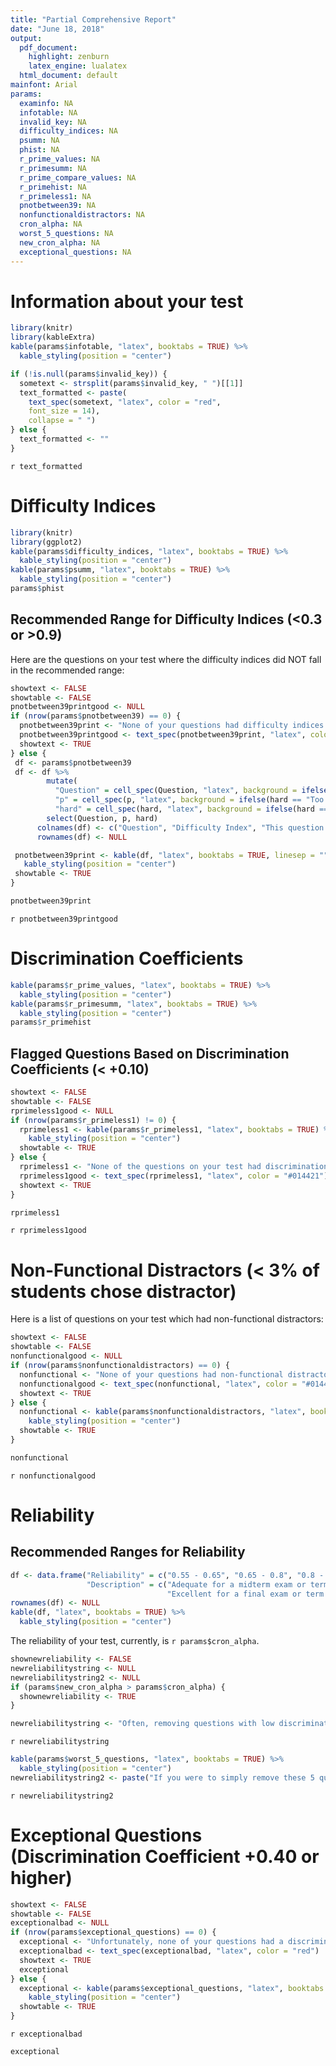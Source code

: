 ---
title: "Partial Comprehensive Report"
date: "June 18, 2018"
output:
  pdf_document:
    highlight: zenburn
    latex_engine: lualatex
  html_document: default
mainfont: Arial
params: 
  examinfo: NA
  infotable: NA 
  invalid_key: NA
  difficulty_indices: NA 
  psumm: NA
  phist: NA
  r_prime_values: NA
  r_primesumm: NA 
  r_prime_compare_values: NA 
  r_primehist: NA 
  r_primeless1: NA
  pnotbetween39: NA 
  nonfunctionaldistractors: NA 
  cron_alpha: NA 
  worst_5_questions: NA
  new_cron_alpha: NA 
  exceptional_questions: NA
---

# Information about your test

```{r, echo = FALSE, message = FALSE, warning = FALSE}
library(knitr)
library(kableExtra)
kable(params$infotable, "latex", booktabs = TRUE) %>%
  kable_styling(position = "center")
```


```{r, echo = FALSE}
if (!is.null(params$invalid_key)) {
  sometext <- strsplit(params$invalid_key, " ")[[1]]
  text_formatted <- paste(
    text_spec(sometext, "latex", color = "red",
    font_size = 14),
    collapse = " ")
} else {
  text_formatted <- ""
}
```

`r text_formatted`

# Difficulty Indices

```{r, echo = FALSE, message = FALSE, warning = FALSE}
library(knitr)
library(ggplot2)
kable(params$difficulty_indices, "latex", booktabs = TRUE) %>%
  kable_styling(position = "center")
kable(params$psumm, "latex", booktabs = TRUE) %>%
  kable_styling(position = "center")
params$phist
```

## Recommended Range for Difficulty Indices (<0.3 or >0.9)
 
Here are the questions on your test where the difficulty indices did NOT fall in the recommended range: 

```{r pnotbetween39, echo = FALSE, message = FALSE, warning = FALSE}
showtext <- FALSE
showtable <- FALSE
pnotbetween39printgood <- NULL
if (nrow(params$pnotbetween39) == 0) {
  pnotbetween39print <- "None of your questions had difficulty indices that fell outside of the recommended range! Great work."
  pnotbetween39printgood <- text_spec(pnotbetween39print, "latex", color = "#014421")
  showtext <- TRUE
} else {
 df <- params$pnotbetween39
 df <- df %>% 
        mutate(
          "Question" = cell_spec(Question, "latex", background = ifelse(hard == "Too Easy", "#9CE08B", "#E09C8B")),
          "p" = cell_spec(p, "latex", background = ifelse(hard == "Too Easy", "#9CE08B", "#E09C8B")),
          "hard" = cell_spec(hard, "latex", background = ifelse(hard == "Too Easy", "#9CE08B", "#E09C8B"))) %>%
        select(Question, p, hard)
      colnames(df) <- c("Question", "Difficulty Index", "This question was...")
      rownames(df) <- NULL

 pnotbetween39print <- kable(df, "latex", booktabs = TRUE, linesep = "", escape = FALSE) %>%
   kable_styling(position = "center")
 showtable <- TRUE
}
```

```{r, echo = FALSE, message = FALSE, warning = FALSE, results = "asis", eval = showtable}
pnotbetween39print
```

`r pnotbetween39printgood`

# Discrimination Coefficients 

```{r, echo = FALSE, message = FALSE, warning = FALSE}
kable(params$r_prime_values, "latex", booktabs = TRUE) %>%
  kable_styling(position = "center")
kable(params$r_primesumm, "latex", booktabs = TRUE) %>%
  kable_styling(position = "center")
params$r_primehist
```

## Flagged Questions Based on Discrimination Coefficients (< +0.10)

```{r rprimeless1, echo = FALSE, message = FALSE, warning = FALSE}
showtext <- FALSE
showtable <- FALSE
rprimeless1good <- NULL 
if (nrow(params$r_primeless1) != 0) {
  rprimeless1 <- kable(params$r_primeless1, "latex", booktabs = TRUE) %>%
    kable_styling(position = "center")
  showtable <- TRUE 
} else {
  rprimeless1 <- "None of the questions on your test had discrimination coefficients lower than +0.10. Great work!"
  rprimeless1good <- text_spec(rprimeless1, "latex", color = "#014421")
  showtext <- TRUE 
}
```

```{r, echo = FALSE, message = FALSE, warning = FALSE, results = "asis", eval = showtable}
rprimeless1
```

`r rprimeless1good` 

# Non-Functional Distractors (< 3% of students chose distractor)

Here is a list of questions on your test which had non-functional distractors: 

```{r nonfunctional, echo = FALSE, message = FALSE, warning = FALSE}
showtext <- FALSE
showtable <- FALSE
nonfunctionalgood <- NULL 
if (nrow(params$nonfunctionaldistractors) == 0) {
  nonfunctional <- "None of your questions had non-functional distractors. Great work!"
  nonfunctionalgood <- text_spec(nonfunctional, "latex", color = "#014421")
  showtext <- TRUE
} else {
  nonfunctional <- kable(params$nonfunctionaldistractors, "latex", booktabs = TRUE) %>%
    kable_styling(position = "center")
  showtable <- TRUE
}
```

```{r, echo = FALSE, message = FALSE, warning = FALSE, results = "asis", eval = showtable}
nonfunctional
```

`r nonfunctionalgood` 

# Reliability 

## Recommended Ranges for Reliability 

```{r, echo = FALSE, message = FALSE, warning = FALSE }
df <- data.frame("Reliability" = c("0.55 - 0.65", "0.65 - 0.8", "0.8 - 0.9", "0.9 - 1.0"), 
                 "Description" = c("Adequate for a midterm exam or term test/quiz", "Adequate for a final exam",
                                   "Excellent for a final exam or term test/quiz", "Standardized test level exam"))
rownames(df) <- NULL
kable(df, "latex", booktabs = TRUE) %>%
  kable_styling(position = "center")
```

The reliability of your test, currently, is `r params$cron_alpha`. 

```{r, echo = FALSE, message = FALSE, warning = FALSE}
shownewreliability <- FALSE
newreliabilitystring <- NULL
newreliabilitystring2 <- NULL
if (params$new_cron_alpha > params$cron_alpha) {
  shownewreliability <- TRUE
} 
```

```{r, echo = FALSE, message = FALSE, warning = FALSE, eval = shownewreliability}
newreliabilitystring <- "Often, removing questions with low discrimination coefficients from your test can greatly improve the reliability of your test. Here are the 5 questions on your test with the lowest discrimination coefficients:"
```

`r newreliabilitystring`

```{r, echo = FALSE, message = FALSE, warning = FALSE, eval = shownewreliability}
kable(params$worst_5_questions, "latex", booktabs = TRUE) %>%
  kable_styling(position = "center")
newreliabilitystring2 <- paste("If you were to simply remove these 5 questions from your test altogether, the reliability of your test would have been ", params$new_cron_alpha, ".", sep = "")
```

`r newreliabilitystring2` 

# Exceptional Questions (Discrimination Coefficient +0.40 or higher)

```{r, echo = FALSE, message = FALSE, warning = FALSE}
showtext <- FALSE
showtable <- FALSE
exceptionalbad <- NULL 
if (nrow(params$exceptional_questions) == 0) {
  exceptional <- "Unfortunately, none of your questions had a discrimination coefficient of +0.40 or higher. Try rewording some of your questions in future iterations of your test, and hopefully you will be able to meet this threshold eventually. Don't feel bad -- this is an extremely difficult threshold to reach!"
  exceptionalbad <- text_spec(exceptionalbad, "latex", color = "red")
  showtext <- TRUE
  exceptional
} else {
  exceptional <- kable(params$exceptional_questions, "latex", booktabs = TRUE) %>%
    kable_styling(position = "center")
  showtable <- TRUE
}
```

`r exceptionalbad`

```{r, echo = FALSE, message = FALSE, warning = FALSE, results = "asis", eval = showtable}
exceptional
```